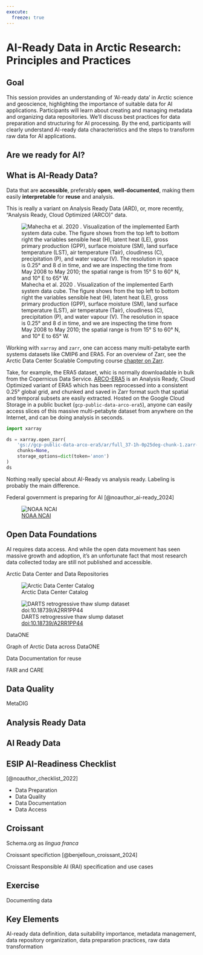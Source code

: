 ```yaml
---
execute:
  freeze: true
---
```

# AI-Ready Data in Arctic Research: Principles and Practices

## Goal {.unnumbered}
This session provides an understanding of 'AI-ready data' in Arctic science and geoscience, highlighting the importance of suitable data for AI applications. Participants will learn about creating and managing metadata and organizing data repositories. We'll discuss best practices for data preparation and structuring for AI processing. By the end, participants will clearly understand AI-ready data characteristics and the steps to transform raw data for AI applications.

## Are we ready for AI?

::: {.callout-tip}
## What is AI-Ready Data?

Data that are **accessible**, preferably **open**, **well-documented**, making them easily **interpretable** for **reuse** and analysis.
:::

This is really a variant on Analysis Ready Data (ARD), or, more recently, "Analysis Ready, Cloud Optimized (ARCO)" data.

![Mahecha et al. 2020 . Visualization of the implemented Earth system data cube. The figure shows from the top left to bottom right the variables sensible heat (H), latent heat (LE), gross primary production (GPP), surface moisture (SM), land surface temperature (LST), air temperature (Tair), cloudiness (C), precipitation (P), and water vapour (V). The resolution in space is 0.25° and 8 d in time, and we are inspecting the time from May 2008 to May 2010; the spatial range is from 15° S to 60° N, and 10° E to 65° W.](../images/ai-ready/mahecha_data_cube.png)

Working with `xarray` and `zarr`, one can access many multi-petabyte earth systems datasets like CMIP6 and ERA5. For an overview of Zarr, see the Arctic Data Center Scalable Computing course [chapter on Zarr](https://learning.nceas.ucsb.edu/2024-03-arctic/sections/zarr.html).

Take, for example, the ERA5 dataset, whic is normally downloadable in bulk from the Copernicus Data Service. [ARCO-ERA5](https://github.com/google-research/arco-era5
) is an Analysis Ready, Cloud Optimized variant of ERA5 which has been reprocessed into a consistent 0.25° global grid, and chunked and saved in Zarr format such that spatial and temporal subsets are easily extracted. Hosted on the Google Cloud Storage in a public bucket (`gcp-public-data-arco-era5`), anyone can easily access slices of this massive multi-petabyte dataset from anywhere on the Internet, and can be doing analysis in seconds.


```python
import xarray

ds = xarray.open_zarr(
    'gs://gcp-public-data-arco-era5/ar/full_37-1h-0p25deg-chunk-1.zarr-v3',
    chunks=None,
    storage_options=dict(token='anon')
)
ds
```

Nothing really special about AI-Ready vs analysis ready. Labeling is probably the main difference.

Federal government is preparing for AI [@noauthor_ai-ready_2024]

![[NOAA NCAI](https://www.noaa.gov/ai)](../images/ai-ready/noaa-ncai.png)


## Open Data Foundations

AI requires data access. And while the open data movement has seen massive growth and adoption, it's an unfortunate fact that most research data collected today are still not published and accessible. 

Arctic Data Center and Data Repositories

![Arctic Data Center Catalog](../images/ai-ready/adc-catalog.png)

![DARTS retrogressive thaw slump dataset [doi:10.18739/A2RR1PP44](https://doi.org/10.18739/A2RR1PP44) ](../images/ai-ready/darts-dataset.png)

DataONE

Graph of Arctic Data across DataONE

Data Documentation for reuse

FAIR and CARE

## Data Quality

MetaDIG

## Analysis Ready Data

## AI Ready Data

## ESIP AI-Readiness Checklist

[@noauthor_checklist_2022]

- Data Preparation
- Data Quality
- Data Documentation
- Data Access

## Croissant

Schema.org as *lingua franca*


Croissant specifiction [@benjelloun_croissant_2024]

Croissant Responsible AI (RAI) specification and use cases


## Exercise

Documenting data

## Key Elements {.unnumbered}
AI-ready data definition, data suitability importance, metadata management, data repository organization, data preparation practices, raw data transformation